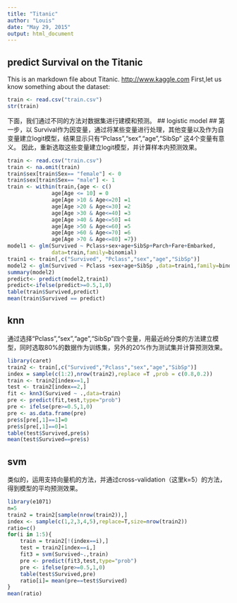 ---
title: "Titanic"
author: "Louis"
date: "May 29, 2015"
output: html_document
---

## predict Survival on the Titanic
This is an markdown file about Titanic. <http://www.kaggle.com>
First,let us know something about the dataset:
```{r}
train <- read.csv("train.csv")
str(train)
```


下面，我们通过不同的方法对数据集进行建模和预测。 ## logistic model ## 第一步，以 Survival作为因变量，通过将某些变量进行处理，其他变量以及作为自变量建立logit模型，结果显示只有“Pclass”,“sex”,“age”,“SibSp” 这4个变量有意义。 因此，重新选取这些变量建立logit模型，并计算样本内预测效果。
```{r}
train <- read.csv("train.csv")
train <- na.omit(train)
train$sex[train$Sex== "female"] <- 0
train$sex[train$Sex== "male"] <- 1
train <- within(train,{age <- c()
              age[Age <= 10] = 0
              age[Age >10 & Age<=20] =1
              age[Age >20 & Age<=30] =2
              age[Age >30 & Age<=40] =3
              age[Age >40 & Age<=50] =4
              age[Age >50 & Age<=60] =5
              age[Age >60 & Age<=70] =6
              age[Age >70 & Age<=80] =7})
model1 <- glm(Survived ~ Pclass+sex+age+SibSp+Parch+Fare+Embarked,
              data=train,family=binomial)
train1 <- train[,c("Survived", "Pclass","sex","age","SibSp")]
model2 <- glm(Survived ~ Pclass +sex+age+SibSp ,data=train1,family=binomial)
summary(model2)
predict<- predict(model2,train1)
predict<-ifelse(predict>=0.5,1,0)
table(train$Survived,predict)
mean(train$Survived == predict)
```

## knn

通过选择“Pclass”,“sex”,“age”,“SibSp”四个变量，用最近岭分类的方法建立模型，同时选取80%的数据作为训练集，另外的20%作为测试集并计算预测效果。

```{r}
library(caret)
train2 <- train[,c("Survived","Pclass","sex","age","SibSp")]
index = sample(c(1:2),nrow(train2),replace =T ,prob = c(0.8,0.2))
train <- train2[index==1,]
test <- train2[index==2,]
fit <- knn3(Survived ~ .,data=train)
pre <- predict(fit,test,type="prob")
pre <- ifelse(pre>=0.5,1,0)
pre <- as.data.frame(pre)
pre$s[pre[,1]==1]=0
pre$s[pre[,1]==0]=1
table(test$Survived,pre$s)
mean(test$Survived==pre$s)
```


## svm

类似的，运用支持向量机的方法，并通过cross-validation（这里k=5）的方法，得到模型的平均预测效果。

```{r}
library(e1071)
n=5
train2 = train2[sample(nrow(train2)),]
index <- sample(c(1,2,3,4,5),replace=T,size=nrow(train2))
ratio=c()
for(i in 1:5){
    train = train2[!(index==i),]
    test = train2[index==i,]
    fit3 = svm(Survived~.,train)
    pre <- predict(fit3,test,type="prob")
    pre <- ifelse(pre>=0.5,1,0)
    table(test$Survived,pre)
    ratio[i]= mean(pre==test$Survived)
}
mean(ratio)
```